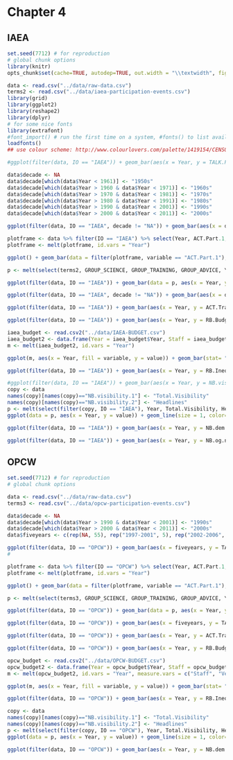# Chapter 4

## IAEA



```r
set.seed(7712) # for reproduction
# global chunk options
library(knitr)
opts_chunk$set(cache=TRUE, autodep=TRUE, out.width = "\\textwidth", fig.height = 6, fig.width = 8,  dpi = 300, warning=F, echo=T, dev = "png", fig.pos = "tbh")

data <- read.csv("../data/raw-data.csv")
terms2 <- read.csv("../data/iaea-participation-events.csv")
library(grid)
library(ggplot2)
library(reshape2)
library(dplyr)
# for some nice fonts
library(extrafont)
#font_import() # run the first time on a system, #fonts() to list available fonts
loadfonts()
## use colour scheme: http://www.colourlovers.com/palette/1419154/CENSORED.
```

```r
#ggplot(filter(data, IO == "IAEA")) + geom_bar(aes(x = Year, y = TALK.Part), fill="#BDBDBD", color="#7E7C7D", stat="identity") + theme_bw() + theme(legend.position = "bottom", legend.key.size = unit(1.5, "cm"), legend.key = element_blank()) + ylab("References to Participation") + xlab("Year") + theme(text=element_text(family="Charis SIL", size=12))

data$decade <- NA
data$decade[which(data$Year < 1961)] <- "1950s"
data$decade[which(data$Year > 1960 & data$Year < 1971)] <- "1960s"
data$decade[which(data$Year > 1970 & data$Year < 1981)] <- "1970s"
data$decade[which(data$Year > 1980 & data$Year < 1991)] <- "1980s"
data$decade[which(data$Year > 1990 & data$Year < 2001)] <- "1990s"
data$decade[which(data$Year > 2000 & data$Year < 2011)] <- "2000s"

ggplot(filter(data, IO == "IAEA", decade != "NA")) + geom_bar(aes(x = decade, y = TALK.Part ), fill="#BDBDBD", color="#7E7C7D", stat="identity") + theme_bw() + theme(legend.position = "bottom", legend.key.size = unit(1.5, "cm"), legend.key = element_blank()) + ylab("References to Participation") + xlab("Decade") + theme(text=element_text(family="Charis SIL", size=12)) + scale_y_continuous(breaks = seq(0, 25, 5))
```



```r
plotframe <- data %>% filter(IO == "IAEA") %>% select(Year, ACT.Part.1, ACT.Part.3, ACT.Part.2)
plotframe <- melt(plotframe, id.vars = "Year")

ggplot() + geom_bar(data = filter(plotframe, variable == "ACT.Part.1"), aes(x = Year, y = value, fill = variable), stat="identity") + geom_line(data = filter(plotframe,variable  != "ACT.Part.1"), aes(x = Year, y = value, linetype = variable), size = 1) + theme_bw() + theme(legend.position = "right", legend.key.size = unit(0.5, "cm"), legend.key = element_blank()) + ylab("No.") + xlab("Year") + theme(text=element_text(family="Charis SIL", size=12)) + scale_fill_manual(name = "", values = "#BDBDBD", label = "NGOs at GC") + scale_linetype_manual(name = "", values = c(1, 3), labels = c("New NGOs at GC", "NGO representatives"))
```


```r
p <- melt(select(terms2, GROUP_SCIENCE, GROUP_TRAINING, GROUP_ADVICE, Year), id = "Year")

ggplot(filter(data, IO == "IAEA")) + geom_bar(data = p, aes(x = Year, y = value, fill = variable), stat = "identity", position = "stack") + geom_line(aes(x = Year, y = ACT.Part.4), fill="#BDBDBD", color="black", size=1) + theme_bw() + theme(legend.position = "bottom", legend.key.size = unit(1.5, "cm"), legend.key = element_blank()) + ylab("Participation Events in IAEA Annual Reports") + xlab("Year") + theme(text=element_text(family="Charis SIL", size=12)) +scale_fill_grey()
```


```r
ggplot(filter(data, IO == "IAEA", decade != "NA")) + geom_bar(aes(x = decade, y = TALK.Trans), fill="#BDBDBD", color="#7E7C7D", stat="identity") + theme_bw() + theme(legend.position = "bottom", legend.key.size = unit(1.5, "cm"), legend.key = element_blank()) + ylab("References to Transparency") + xlab("Year") + theme(text=element_text(family="Charis SIL", size=12))
```

```r
ggplot(filter(data, IO == "IAEA")) + geom_bar(aes(x = Year, y = ACT.Trans.1), fill="#BDBDBD", color="#7E7C7D", stat="identity") + theme_bw() + theme(legend.position = "bottom", legend.key.size = unit(1.5, "cm"), legend.key = element_blank()) + ylab("Share of IAEA Public Information Budget") + xlab("Year") + theme(text=element_text(family="Charis SIL", size=12)) + coord_cartesian(ylim = c(0.01, 0.08))
``` 

```r
ggplot(filter(data, IO == "IAEA")) + geom_bar(aes(x = Year, y = RB.Budget.All/1000000), fill="#BDBDBD", color="#7E7C7D", stat="identity") + theme_bw() + theme(legend.position = "bottom", legend.key.size = unit(1.5, "cm"), legend.key = element_blank()) + ylab("IAEA Budget in Million 2009 USD") + xlab("Year") + theme(text=element_text(family="Charis SIL", size=12))
```

```r
iaea_budget <- read.csv2("../data/IAEA-BUDGET.csv")
iaea_budget2 <- data.frame(Year = iaea_budget$Year, Staff = iaea_budget$Staff.Costs/iaea_budget$Total.Budget, Verification = iaea_budget$Verification/iaea_budget$Total.Budget, Assistance = (iaea_budget$TA + iaea_budget$Fund)/iaea_budget$Total.Budget)
m <- melt(iaea_budget2, id.vars = "Year")

ggplot(m, aes(x = Year, fill = variable, y = value)) + geom_bar(stat= "identity", position = "dodge") + scale_fill_manual(values = c("#BDBDBD", "#353334", "#7E7C7D"), name = "") + theme_bw() + theme(legend.position = "bottom", legend.key.size = unit(1.5, "cm"), legend.key = element_blank()) + ylab("as share of total budget") + xlab("Year") + theme(text=element_text(family="Charis SIL", size=12)) + coord_cartesian(xlim = c(1957, 2011))
```


```r
ggplot(filter(data, IO == "IAEA")) + geom_bar(aes(x = Year, y = RB.Inequality), fill="#BDBDBD", color="#7E7C7D", stat="identity") + theme_bw() + theme(legend.position = "bottom", legend.key.size = unit(1.5, "cm"), legend.key = element_blank()) + ylab("Gini Coefficient of Membership GDP") + xlab("Year") + theme(text=element_text(family="Charis SIL", size=12)) + coord_cartesian(ylim = c(0.7, 0.85))
```

```r
#ggplot(filter(data, IO == "IAEA")) + geom_bar(aes(x = Year, y = NB.visibility.1), fill="#BDBDBD", color="#7E7C7D", stat="identity") + theme_bw() + theme(legend.position = "bottom", legend.key.size = unit(1.5, "cm"), legend.key = element_blank()) + ylab("Hits in the Lexis Nexis Global News Corpus") + xlab("Year") + theme(text=element_text(family="Charis SIL", size=12)) + geom_line(aes(x = Year, y = NB.visibility.2), size = 1)
copy <- data
names(copy)[names(copy)=="NB.visibility.1"] <- "Total.Visibility"
names(copy)[names(copy)=="NB.visibility.2"] <- "Headlines"
p <- melt(select(filter(copy, IO == "IAEA"), Year, Total.Visibility, Headlines), id = "Year")
ggplot(data = p, aes(x = Year, y = value)) + geom_line(size = 1, color="#7E7C7D") + facet_grid(variable ~ ., scale = "free") + theme_bw() + theme(legend.position = "bottom", legend.key.size = unit(1.5, "cm"), legend.key = element_blank()) + ylab("Hits in the Lexis Nexis Global News Corpus") + xlab("Year") + theme(text=element_text(family="Charis SIL", size=12)) + coord_cartesian(xlim = c(1970, 2012))
```


```r
ggplot(filter(data, IO == "IAEA")) + geom_bar(aes(x = Year, y = NB.dem.mem), fill="#BDBDBD", color="#7E7C7D", stat="identity") + theme_bw() + theme(legend.position = "bottom", legend.key.size = unit(1.5, "cm"), legend.key = element_blank()) + ylab("Share of Democracies in IAEA Membership") + xlab("Year") + theme(text=element_text(family="Charis SIL", size=12)) + coord_cartesian(ylim = c(0.2, 0.6))
```

```r
ggplot(filter(data, IO == "IAEA")) + geom_bar(aes(x = Year, y = NB.og.norm), fill="#BDBDBD", color="#7E7C7D", stat="identity") + theme_bw() + theme(legend.position = "bottom", legend.key.size = unit(1.5, "cm"), legend.key = element_blank()) + ylab("Presence of Open Governance Norm, in 10 Mio * Hits in Google Books Corpus") + xlab("Year") + theme(text=element_text(family="Charis SIL", size=12))
```


## OPCW

```r
set.seed(7712) # for reproduction
# global chunk options

data <- read.csv("../data/raw-data.csv")
terms3 <- read.csv("../data/opcw-participation-events.csv")
```

```r
data$decade <- NA
data$decade[which(data$Year > 1990 & data$Year < 2001)] <- "1990s"
data$decade[which(data$Year > 2000 & data$Year < 2011)] <- "2000s"
data$fiveyears <- c(rep(NA, 55), rep("1997-2001", 5), rep("2002-2006", 5), rep("2007-2011", 5))

ggplot(filter(data, IO == "OPCW")) + geom_bar(aes(x = fiveyears, y = TALK.Part), fill="#BDBDBD", color="#7E7C7D", stat="identity") + theme_bw() + theme(legend.position = "bottom", legend.key.size = unit(1.5, "cm"), legend.key = element_blank()) + ylab("References to Participation") + xlab("5-year period") + theme(text=element_text(family="Charis SIL", size=12))
#
```

```r
plotframe <- data %>% filter(IO == "OPCW") %>% select(Year, ACT.Part.1, ACT.Part.3, ACT.Part.2)
plotframe <- melt(plotframe, id.vars = "Year")

ggplot() + geom_bar(data = filter(plotframe, variable == "ACT.Part.1"), aes(x = Year, y = value, fill = variable), stat="identity") + geom_line(data = filter(plotframe,variable  != "ACT.Part.1"), aes(x = Year, y = value, linetype = variable), size = 1) + theme_bw() + theme(legend.position = "right", legend.key.size = unit(0.5, "cm"), legend.key = element_blank()) + ylab("No.") + xlab("Year") + theme(text=element_text(family="Charis SIL", size=12)) + scale_fill_manual(name = "", values = "#BDBDBD", label = "NGOs at CSP") + scale_linetype_manual(name = "", values = c(1, 3), labels = c("New NGOs at CSP", "NGO representatives"))
```

```r
p <- melt(select(terms3, GROUP_SCIENCE, GROUP_TRAINING, GROUP_ADVICE, Year), id = "Year")

ggplot(filter(data, IO == "OPCW")) + geom_bar(data = p, aes(x = Year, y = value, fill = variable), stat = "identity", position = "stack") + geom_line(aes(x = Year, y = ACT.Part.4), fill="#BDBDBD", color="black", size=1) + theme_bw() + theme(legend.position = "bottom", legend.key.size = unit(1.5, "cm"), legend.key = element_blank()) + ylab("Participation Events in OPCW Annual Reports") + xlab("Year") + theme(text=element_text(family="Charis SIL", size=12)) +scale_fill_grey()
```

```r
ggplot(filter(data, IO == "OPCW")) + geom_bar(aes(x = fiveyears, y = TALK.Trans), fill="#BDBDBD", color="#7E7C7D", stat="identity") + theme_bw() + theme(legend.position = "bottom", legend.key.size = unit(1.5, "cm"), legend.key = element_blank()) + ylab("References to Participation") + xlab("5-year period") + theme(text=element_text(family="Charis SIL", size=12)) + coord_cartesian(ylim = c(0, 10))
```

```r
ggplot(filter(data, IO == "OPCW")) + geom_bar(aes(x = Year, y = ACT.Trans.1), fill="#BDBDBD", color="#7E7C7D", stat="identity") + theme_bw() + theme(legend.position = "bottom", legend.key.size = unit(1.5, "cm"), legend.key = element_blank()) + ylab("Share of IAEA Public Information Budget") + xlab("Year") + theme(text=element_text(family="Charis SIL", size=12)) + coord_cartesian(ylim = c(0.01, 0.08))
```

```r
ggplot(filter(data, IO == "OPCW")) + geom_bar(aes(x = Year, y = RB.Budget.All/1000000), fill="#BDBDBD", color="#7E7C7D", stat="identity") + theme_bw() + theme(legend.position = "bottom", legend.key.size = unit(1.5, "cm"), legend.key = element_blank()) + ylab("OPCW Budget in Million 2009 USD") + xlab("Year") + theme(text=element_text(family="Charis SIL", size=12)) + coord_cartesian(ylim = c(40, 120))
```

```r
opcw_budget <- read.csv2("../data/OPCW-BUDGET.csv")
opcw_budget2 <- data.frame(Year = opcw_budget$Year, Staff = opcw_budget$Staff.Costs/opcw_budget$Total.Budget, Verification = opcw_budget$Verification/opcw_budget$Total.Budget, Cooperation = (opcw_budget$Cooperation + opcw_budget$Fund)/opcw_budget$Total.Budget)
m <- melt(opcw_budget2, id.vars = "Year", measure.vars = c("Staff", "Verification", "Cooperation"))

ggplot(m, aes(x = Year, fill = variable, y = value)) + geom_bar(stat= "identity", position = "dodge") + scale_fill_manual(values = c("#BDBDBD", "#353334", "#7E7C7D"), name = "") + theme_bw() + theme(legend.position = "bottom", legend.key.size = unit(1.5, "cm"), legend.key = element_blank()) + ylab("as share of total budget") + xlab("Year") + theme(text=element_text(family="Charis SIL", size=12))
```

```r
ggplot(filter(data, IO == "OPCW")) + geom_bar(aes(x = Year, y = RB.Inequality), fill="#BDBDBD", color="#7E7C7D", stat="identity") + theme_bw() + theme(legend.position = "bottom", legend.key.size = unit(1.5, "cm"), legend.key = element_blank()) + ylab("Gini Coefficient of Membership GDP") + xlab("Year") + theme(text=element_text(family="Charis SIL", size=12)) + coord_cartesian(ylim = c(0.7, 0.85))
```

```r
copy <- data
names(copy)[names(copy)=="NB.visibility.1"] <- "Total.Visibility"
names(copy)[names(copy)=="NB.visibility.2"] <- "Headlines"
p <- melt(select(filter(copy, IO == "OPCW"), Year, Total.Visibility, Headlines), id = "Year")
ggplot(data = p, aes(x = Year, y = value)) + geom_line(size = 1, color="#7E7C7D") + facet_grid(variable ~ ., scale = "free") + theme_bw() + theme(legend.position = "bottom", legend.key.size = unit(1.5, "cm"), legend.key = element_blank()) + ylab("Hits in the Lexis Nexis Global News Corpus") + xlab("Year") + theme(text=element_text(family="Charis SIL", size=12)) + coord_cartesian(xlim = c(1997, 2012))
```

```r
ggplot(filter(data, IO == "OPCW")) + geom_bar(aes(x = Year, y = NB.dem.mem), fill="#BDBDBD", color="#7E7C7D", stat="identity") + theme_bw() + theme(legend.position = "bottom", legend.key.size = unit(1.5, "cm"), legend.key = element_blank()) + ylab("Share of Democracies in OPCW Membership") + xlab("Year") + theme(text=element_text(family="Charis SIL", size=12)) + coord_cartesian(ylim = c(0.2, 0.6))
```

